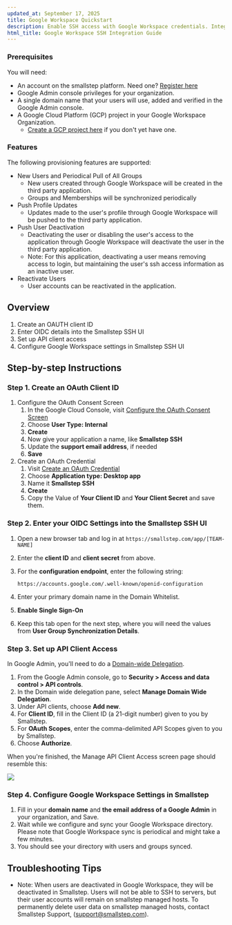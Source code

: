 ```yaml
---
updated_at: September 17, 2025
title: Google Workspace Quickstart
description: Enable SSH access with Google Workspace credentials. Integrate enterprise identity provider with SSH certificate authentication.
html_title: Google Workspace SSH Integration Guide
---
```


### Prerequisites

You will need:

* An account on the smallstep platform. Need one? [Register here](https://smallstep.com/signup?product=ssh)
* Google Admin console privileges for your organization.
* A single domain name that your users will use, added and verified in the Google Admin console.
* A Google Cloud Platform (GCP) project in your Google Workspace Organization.
  * [Create a GCP project here](https://console.cloud.google.com/projectcreate) if you don't yet have one.

### Features

The following provisioning features are supported:

* New Users and Periodical Pull of All Groups
  * New users created through Google Workspace will be created in the third party application.
  * Groups and Memberships will be synchronized periodically
* Push Profile Updates
  * Updates made to the user's profile through Google Workspace will be pushed to the third party application.
* Push User Deactivation
  * Deactivating the user or disabling the user's access to the application through Google Workspace will deactivate the user in the third party application.
  * Note: For this application, deactivating a user means removing access to login, but maintaining the user's ssh access information as an inactive user.
* Reactivate Users
  * User accounts can be reactivated in the application.

## Overview
1. Create an OAUTH client ID
2. Enter OIDC details into the Smallstep SSH UI
3. Set up API client access
4. Configure Google Workspace settings in Smallstep SSH UI

## Step-by-step Instructions

### Step 1. Create an OAuth Client ID

1. Configure the OAuth Consent Screen
   1. In the Google Cloud Console, visit [Configure the OAuth Consent Screen](https://console.cloud.google.com/apis/credentials/consent)
   2. Choose **User Type: Internal**
   3. **Create**
   4. Now give your application a name, like **Smallstep SSH**
   5. Update the **support email address**, if needed
   6. **Save**
2. Create an OAuth Credential
   1. Visit [Create an OAuth Credential](https://console.cloud.google.com/apis/credentials/oauthclient)
   2. Choose **Application type: Desktop app**
   3. Name it **Smallstep SSH**
   4. **Create**
   5. Copy the Value of **Your Client ID** and **Your Client Secret** and save them.

### Step 2. Enter your OIDC Settings into the Smallstep SSH UI

1. Open a new browser tab and log in at `https://smallstep.com/app/[TEAM-NAME]`
2. Enter the **client ID** and **client secret** from above.
3. For the **configuration endpoint**, enter the following string:

   ```
   https://accounts.google.com/.well-known/openid-configuration
   ```

4. Enter your primary domain name in the Domain Whitelist.
5. **Enable Single Sign-On**
6. Keep this tab open for the next step, where you will need the values from **User Group Synchronization Details**.

### Step 3. Set up API Client Access

In Google Admin, you'll need to do a [Domain-wide Delegation](https://support.google.com/a/answer/162106).

1. From the Google Admin console, go to **Security > Access and data control > API controls**.
2. In the Domain wide delegation pane, select **Manage Domain Wide Delegation**.
3. Under API clients, choose **Add new**.
4. For **Client ID**, fill in the Client ID (a 21-digit number) given to you by Smallstep.
5. For **OAuth Scopes**, enter the comma-delimited API Scopes given to you by Smallstep.
6. Choose **Authorize**.

When you're finished, the Manage API Client Access screen page should resemble this:

![](/graphics/quickstart/g-suite-api-clients.png)

### Step 4. Configure Google Workspace Settings in Smallstep

1. Fill in your **domain name** and **the email address of a Google Admin** in your organization, and Save.
2. Wait while we configure and sync your Google Workspace directory. Please note that Google Workspace sync is periodical and might take a few minutes.
3. You should see your directory with users and groups synced.

## Troubleshooting Tips

* Note: When users are deactivated in Google Workspace, they will be deactivated in Smallstep. Users will not be able to SSH to servers, but their user accounts will remain on smallstep managed hosts. To permanently delete user data on smallstep managed hosts, contact Smallstep Support, ([support@smallstep.com](mailto:support@smallstep.com)).
